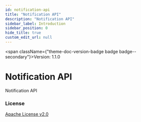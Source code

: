 ```yaml
---
id: notification-api
title: "Notification API"
description: "Notification API"
sidebar_label: Introduction
sidebar_position: 0
hide_title: true
custom_edit_url: null
---
```


<!-- ----------------------------------------------------------------------------------------------
    WARNING: THIS FILE IS AUTO-GENERATED!
    Do don't edit this page manually. Use docusaurus gen-api-docs to generate it.
----------------------------------------------------------------------------------------------- -->


<span className={"theme-doc-version-badge badge badge--secondary"}>Version: 1.1.0</span>

# Notification API



Notification API

<div style={{"marginBottom":"var(--ifm-paragraph-margin-bottom)"}}><h3 style={{"marginBottom":"0.25rem"}}>License</h3><a href={"http://apache.org/v2"}>Apache License v2.0</a></div>
      